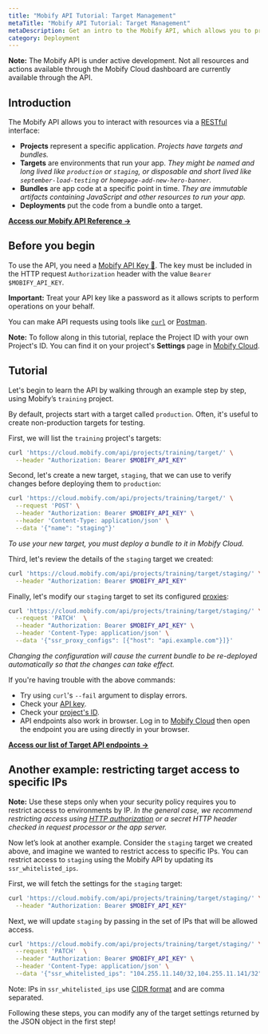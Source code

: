 ```yaml
---
title: "Mobify API Tutorial: Target Management"
metaTitle: "Mobify API Tutorial: Target Management"
metaDescription: Get an intro to the Mobify API, which allows you to programatically create projects, targets, bundles and deployments.
category: Deployment
---
```



<Callout type="info">
    <strong>Note:</strong> The Mobify API is under active development. Not all resources and actions available through the Mobify Cloud dashboard are currently available through the API.
</Callout>


## Introduction

The Mobify API allows you to interact with resources via a [RESTful](https://developer.mozilla.org/en-US/docs/Glossary/REST) interface:

* **Projects** represent a specific application. _Projects have targets and bundles._
* **Targets** are environments that run your app. _They might be named and long lived like `production` or `staging`, or disposable and short lived like `september-load-testing` or `homepage-add-new-hero-banner`._
* **Bundles** are app code at a specific point in time. _They are immutable artifacts containing JavaScript and other resources to run your app._
* **Deployments** put the code from a bundle onto a target.

**[Access our Mobify API Reference →](../../../apis-and-sdks/mobify-cloud/rest-api)**

## Before you begin

To use the API, you need a [Mobify API Key 🔑](https://cloud.mobify.com/account/). The key must be included in the HTTP request `Authorization` header with the value `Bearer $MOBIFY_API_KEY`.

<Callout type="warning">
    <strong>Important:</strong> Treat your API key like a password as it allows scripts to perform operations on your behalf.
</Callout>

You can make API requests using tools like [`curl`](https://curl.haxx.se/docs/manpage.html) or [Postman](https://www.getpostman.com/).

<Callout type="info">
    <strong>Note:</strong> To follow along in this tutorial, replace the Project ID with your own Project's ID. You can find it on your project's <strong>Settings</strong> page in <a href="https://cloud.mobify.com/">Mobify Cloud</a>.
</Callout>

## Tutorial

Let's begin to learn the API by walking through an example step by step, using Mobify’s `training` project.

By default, projects start with a target called `production`. Often, it's useful to create non-production targets for testing.

First, we will list the `training` project's targets:

```bash
curl 'https://cloud.mobify.com/api/projects/training/target/' \
  --header "Authorization: Bearer $MOBIFY_API_KEY"
```

Second, let's create a new target, `staging`, that we can use to verify changes before deploying them to `production`:

```bash
curl 'https://cloud.mobify.com/api/projects/training/target/' \
  --request 'POST' \
  --header "Authorization: Bearer $MOBIFY_API_KEY" \
  --header 'Content-Type: application/json' \
  --data '{"name": "staging"}'
```

_To use your new target, you must deploy a bundle to it in Mobify Cloud._

Third, let's review the details of the `staging` target we created:

```bash
curl 'https://cloud.mobify.com/api/projects/training/target/staging/' \
  --header "Authorization: Bearer $MOBIFY_API_KEY"
```

Finally, let's modify our `staging` target to set its configured [proxies](proxying):

```bash
curl 'https://cloud.mobify.com/api/projects/training/target/staging/' \
  --request 'PATCH'  \
  --header "Authorization: Bearer $MOBIFY_API_KEY" \
  --header 'Content-Type: application/json' \
  --data '{"ssr_proxy_configs": [{"host": "api.example.com"}]}'
```

_Changing the configuration will cause the current bundle to be re-deployed automatically so that the changes can take effect._

If you're having trouble with the above commands:

-   Try using `curl`'s `--fail` argument to display errors.
-   Check your [API key](https://cloud.mobify.com/account/).
-   Check your [project's ID](https://cloud.mobify.com).
-   API endpoints also work in browser. Log in to [Mobify Cloud](https://cloud.mobify.com) then open the endpoint you are using directly in your browser.

**[Access our list of Target API endpoints →](../../../apis-and-sdks/mobify-cloud/rest-api#Create%20Target)**

## Another example: restricting target access to specific IPs

<Callout type="info">
    <strong>Note:</strong> Use these steps only when your security policy requires you to restrict access to environments by IP. <em>In the general case, we recommend restricting access using <a href="https://en.wikipedia.org/wiki/Basic_access_authentication">HTTP authorization</a> or a secret HTTP header checked in request processor or the app server.</em>
</Callout>

Now let’s look at another example. Consider the `staging` target we created above, and imagine we wanted to restrict access to specific IPs. You can restrict access to `staging` using the Mobify API by updating its `ssr_whitelisted_ips`.

First, we will fetch the settings for the `staging` target:
```bash
curl 'https://cloud.mobify.com/api/projects/training/target/staging/' \
  --header "Authorization: Bearer $MOBIFY_API_KEY"
```

Next, we will update `staging` by passing in the set of IPs that will be allowed access.

```bash
curl 'https://cloud.mobify.com/api/projects/training/target/staging/' \
  --request 'PATCH'  \
  --header "Authorization: Bearer $MOBIFY_API_KEY" \
  --header 'Content-Type: application/json' \
  --data '{"ssr_whitelisted_ips": "104.255.11.140/32,104.255.11.141/32"}'
```

Note: IPs in `ssr_whitelisted_ips` use <a href="https://en.wikipedia.org/wiki/Classless_Inter-Domain_Routing">CIDR format</a> and are comma separated.

Following these steps, you can modify any of the target settings returned by the JSON object in the first step!
